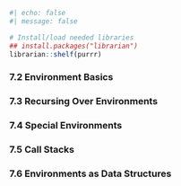 
```r
#| echo: false
#| message: false

# Install/load needed libraries
## install.packages("librarian")
librarian::shelf(purrr)
```

### 7.2 Environment Basics




### 7.3 Recursing Over Environments



### 7.4 Special Environments



### 7.5 Call Stacks



### 7.6 Environments as Data Structures






